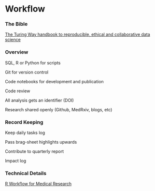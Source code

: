 # Workflow {.unnumbered}

### The Bible
[The Turing Way handbook to reproducible, ethical and collaborative data science](https://the-turing-way.netlify.app)

### Overview

SQL, R or Python for scripts

Git for version control

Code notebooks for development and publication  

Code review  

All analysis gets an identifier (DOI)

Research shared openly (Github, MedRxiv, blogs, etc)

### Record Keeping

Keep daily tasks log  

Pass brag-sheet highlights upwards  

Contribute to quarterly report  

Impact log  

### Technical Details

[R Workflow for Medical Research](https://hbiostat.org/rflow/)